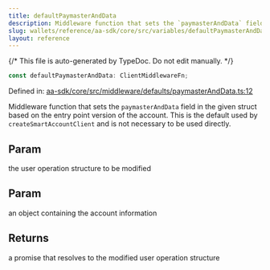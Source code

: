 ```yaml
---
title: defaultPaymasterAndData
description: Middleware function that sets the `paymasterAndData` field in the given struct based on the entry point version of the account. This is the default used by `createSmartAccountClient` and is not necessary to be used directly.
slug: wallets/reference/aa-sdk/core/src/variables/defaultPaymasterAndData
layout: reference
---
```


{/* This file is auto-generated by TypeDoc. Do not edit manually. */}

```ts
const defaultPaymasterAndData: ClientMiddlewareFn;
```

Defined in: [aa-sdk/core/src/middleware/defaults/paymasterAndData.ts:12](https://github.com/alchemyplatform/aa-sdk/blob/08ef11b1fc98663df6a97fa93722c7f14b33f1cc/aa-sdk/core/src/middleware/defaults/paymasterAndData.ts#L12)

Middleware function that sets the `paymasterAndData` field in the given struct based on the entry point version of the account.
This is the default used by `createSmartAccountClient` and is not necessary to be used directly.

## Param

the user operation structure to be modified

## Param

an object containing the account information

## Returns

a promise that resolves to the modified user operation structure

